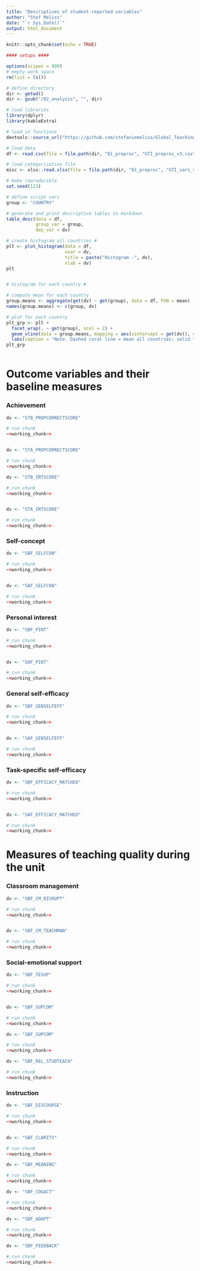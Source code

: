 ```yaml
---
title: "Descriptives of student-reported variables"
author: "Stef Meliss"
date: "`r Sys.Date()`"
output: html_document
---
```


```r
knitr::opts_chunk$set(echo = TRUE)

#### setups ####

options(scipen = 999)
# empty work space
rm(list = ls())

# define directory
dir <- getwd()
dir <- gsub("/02_analysis", "", dir)

# load libraries
library(dplyr)
library(kableExtra)

# load in functions
devtools::source_url("https://github.com/stefaniemeliss/Global_Teaching_InSights/blob/main/functions.R?raw=TRUE")

# load data
df <- read.csv(file = file.path(dir, "01_preproc", "GTI_preproc_v3.csv"))

# load categorisation file
misc <- xlsx::read.xlsx(file = file.path(dir, "01_preproc", "GTI_vars_v2.xlsx"), sheetName = "GTI_vars", header = T)

# make reproducible
set.seed(123)

# define script vars
group <- "COUNTRY"


```

```r
# generate and print descriptive tables to markdown
table_desc(data = df,
           group_var = group,
           dep_var = dv)

# create histogram all countries #
plt <- plot_histogram(data = df, 
                      xvar = dv,
                      title = paste("Histogram -", dv),
                      xlab = dv)
plt


# histogram for each country #

# compute mean for each country
group.means <- aggregate(get(dv) ~ get(group), data = df, FUN = mean)
names(group.means) <- c(group, dv)

# plot for each country
plt_grp <- plt + 
  facet_wrap(. ~ get(group), ncol = 2) +
  geom_vline(data = group.means, mapping = aes(xintercept = get(dv)), color = teal, size = 1) +
  labs(caption = "Note. Dashed coral line = mean all countries; solid teal line = mean specific country.")
plt_grp



```


# Outcome variables and their baseline measures  
  
### Achievement

```r

dv <- "STB_PROPCORRECTSCORE"

# run chunk
<<working_chunk>>


dv <- "STA_PROPCORRECTSCORE"

# run chunk
<<working_chunk>>
```

```r

dv <- "STB_IRTSCORE"

# run chunk
<<working_chunk>>


dv <- "STA_IRTSCORE"

# run chunk
<<working_chunk>>
```


### Self-concept

```r

dv <- "SBF_SELFCON"

# run chunk
<<working_chunk>>


dv <- "SAF_SELFCON"

# run chunk
<<working_chunk>>
```


### Personal interest

```r

dv <- "SBF_PINT"

# run chunk
<<working_chunk>>


dv <- "SAF_PINT"

# run chunk
<<working_chunk>>
```


### General self-efficacy

```r

dv <- "SBF_GENSELFEFF"

# run chunk
<<working_chunk>>


dv <- "SAF_GENSELFEFF"

# run chunk
<<working_chunk>>
```


### Task-specific self-efficacy

```r

dv <- "SBF_EFFICACY_MATCHED"

# run chunk
<<working_chunk>>


dv <- "SAF_EFFICACY_MATCHED"

# run chunk
<<working_chunk>>
```




# Measures of teaching quality during the unit

### Classroom management

```r

dv <- "SBF_CM_DISRUPT"

# run chunk
<<working_chunk>>


dv <- "SBF_CM_TEACHMAN"

# run chunk
<<working_chunk>>
```

### Social-emotional support

```r

dv <- "SBF_TESUP"

# run chunk
<<working_chunk>>


dv <- "SBF_SUPCOM"

# run chunk
<<working_chunk>>

dv <- "SBF_SUPCOM"

# run chunk
<<working_chunk>>

dv <- "SBF_REL_STUDTEACH"

# run chunk
<<working_chunk>>
```

### Instruction

```r

dv <- "SBF_DISCOURSE"

# run chunk
<<working_chunk>>


dv <- "SBF_CLARITY"

# run chunk
<<working_chunk>>

dv <- "SBF_MEANING"

# run chunk
<<working_chunk>>

dv <- "SBF_COGACT"

# run chunk
<<working_chunk>>

dv <- "SBF_ADAPT"

# run chunk
<<working_chunk>>

dv <- "SBF_FEEDBACK"

# run chunk
<<working_chunk>>
```

